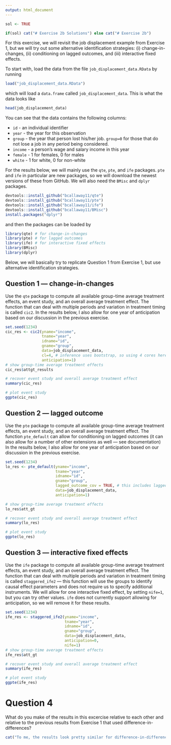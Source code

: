 ```yaml
---
output: html_document
---
```


```r
sol <- TRUE

if(sol) cat("# Exercise 2b Solutions") else cat("# Exercise 2b")
```


For this exercise, we will revisit the job displacement example from Exercise 1, but we will try out some alternative identification strategies: (i) change-in-changes, (ii) conditioning on lagged outcomes, and (iii) interactive fixed effects.

To start with, load the data from the file `job_displacement_data.RData` by running

```r
load("job_displacement_data.RData")
```

which will load a `data.frame` called `job_displacement_data`.  This is what the data looks like

```r
head(job_displacement_data)
```

You can see that the data contains the following columns:

* `id` - an individual identifier
* `year` - the year for this observation
* `group` - the year that person lost his/her job.  `group=0` for those that do not lose a job in any period being considered.
* `income` - a person's wage and salary income in this year
* `female` - 1 for females, 0 for males
* `white` - 1 for white, 0 for non-white

For the results below, we will mainly use the `qte`, `pte`, and `ife` packages.  `pte` and `ife` in particular are new packages, so we will download the newest versions of these from GitHub.  We will also need the `BMisc` and `dplyr` packages.

```r
devtools::install_github("bcallaway11/qte")
devtools::install_github("bcallaway11/pte")
devtools::install_github("bcallaway11/ife")
devtools::install_github("bcallaway11/BMisc")
install.packages("dplyr")
```

and then the packages can be loaded by

```r
library(qte) # for change-in-changes
library(pte) # for lagged outcomes
library(ife) # for interactive fixed effects
library(BMisc)
library(dplyr)
```

Below, we will basically try to replicate Question 1 from Exercise 1, but use alternative identification strategies.

## Question 1 &mdash; change-in-changes

Use the `qte` package to compute all available group-time average treatment effects, an event study, and an overall average treatment effect.  The function that can deal with multiple periods and variation in treatment timing is called `cic2`.  In the results below, I also allow for one year of anticipation based on our discussion in the previous exercise.

```r
set.seed(1234)
cic_res <- cic2(yname="income",
                tname="year",
                idname="id",
                gname="group",
                data=job_displacement_data,
                cl=4, # inference uses bootstrap, so using 4 cores here for parallel computing
                anticipation=1)
# show group-time average treatment effects
cic_res$attgt_results

# recover event study and overall average treatment effect
summary(cic_res)

# plot event study
ggpte(cic_res)
```
    

## Question 2 &mdash; lagged outcome

Use the `pte` package to compute all available group-time average treatment effects, an event study, and an overall average treatment effect.  The function `pte_default` can allow for conditioning on lagged outcomes (it can also allow for a number of other extensions as well &mdash; see documentation)  In the results below, I also allow for one year of anticipation based on our discussion in the previous exercise.

```r
set.seed(1234)
lo_res <- pte_default(yname="income",
                      tname="year",
                      idname="id",
                      gname="group",
                      lagged_outcome_cov = TRUE, # this includes lagged outcome
                      data=job_displacement_data,
                      anticipation=1)

# show group-time average treatment effects
lo_res$att_gt

# recover event study and overall average treatment effect
summary(lo_res)

# plot event study
ggpte(lo_res)

```


## Question 3 &mdash; interactive fixed effects

Use the `ife` package to compute all available group-time average treatment effects, an event study, and an overall average treatment effect.  The function that can deal with multiple periods and variation in treatment timing is called `staggered_ife2` &mdash; this function will use the groups to identify causal effect parameters and does not require us to specify additional instruments.  We will allow for one interactive fixed effect, by setting `nife=1`, but you can try other values.  `ife` does not currently support allowing for anticipation, so we will remove it for these results.

```r
set.seed(1234)
ife_res <- staggered_ife2(yname="income",
                          tname="year",
                          idname="id",
                          gname="group",
                          data=job_displacement_data,
                          anticipation=0,
                          nife=1)
# show group-time average treatment effects
ife_res$att_gt

# recover event study and overall average treatment effect
summary(ife_res)

# plot event study
ggpte(ife_res)
```

# Question 4

What do you make of the results in this excercise relative to each other and relative to the previous results from Exercise 1 that used difference-in-differences?

```r
cat("To me, the results look pretty similar for difference-in-differences, change-in-changes, and unconfoundedness conditional on the lagged outcome.  For the event study, in pre-treatment periods, they all deliver non-statistically significant effects in pre-treatment periods (though some of the results still seem fairly large in magnitude; also, if you look at the group-time average treatment effects, then there are some apparent violations of parallel trends in pre-treatment periods) and then indicate a statistically significant drop in income in the two or three years following job displacement.  For interactive fixed effects, the estimates themselves in pre-treatment periods seem to be at least as close to 0 as for the other approaches though, in this application, there appears to be sharp price to pay in terms of larger standard errors.")
```